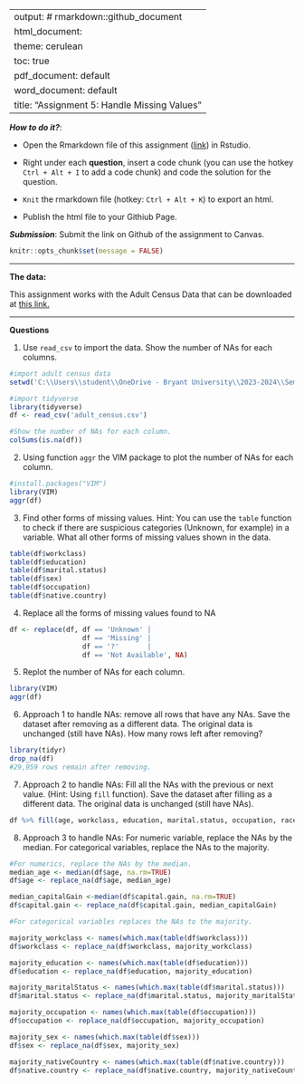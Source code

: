 
---
output: # rmarkdown::github_document
  html_document:
    theme: cerulean
    toc: true
  pdf_document: default
  word_document: default
title: "Assignment 5: Handle Missing Values"
---

***How to do it?***: 

- Open the Rmarkdown file of this assignment ([link](assignment5.Rmd)) in Rstudio. 

- Right under each **question**, insert  a code chunk (you can use the hotkey `Ctrl + Alt + I` to add a code chunk) and code the solution for the question. 

- `Knit` the rmarkdown file (hotkey: `Ctrl + Alt + K`) to export an html.  

-  Publish the html file to your Githiub Page. 

***Submission***: Submit the link on Github of the assignment to Canvas. 

```r
knitr::opts_chunk$set(message = FALSE)
```

-------

**The data:** 

This assignment works with the Adult Census Data that can be downloaded at [this link.](https://bryantstats.github.io/math421/data/adult_census_missing.csv)

-------

**Questions**

1. Use `read_csv` to import the data.  Show the number of NAs for each columns. 
```r
#import adult census data
setwd('C:\\Users\\student\\OneDrive - Bryant University\\2023-2024\\Semester 1\\MATH421-A Statistical Analysis with R\\Data')

#import tidyverse
library(tidyverse)
df <- read_csv('adult_census.csv')
```
```r
#Show the number of NAs for each column.
colSums(is.na(df))
```

2. Using function `aggr` the VIM package to plot the number of NAs for each column. 
```r
#install.packages("VIM")
library(VIM)
aggr(df)
```


3. Find other forms of missing values. Hint: You can use the `table` function to check if there are suspicious categories (Unknown, for example) in a variable. What all other forms of missing values shown in the data. 
```r
table(df$workclass)
table(df$education)
table(df$marital.status)
table(df$sex)
table(df$occupation)
table(df$native.country)
```


4. Replace all the forms of missing values found to NA
```r
df <- replace(df, df == 'Unknown' |
                  df == 'Missing' |
                  df == '?'       |
                  df == 'Not Available', NA)
```


5. Replot the number of NAs for each column. 
```r
library(VIM)
aggr(df)
```


6. Approach 1 to handle NAs: remove all rows that have any NAs. Save the dataset after removing as a different data. The original data is unchanged (still have NAs).  How many rows left after removing?
```r
library(tidyr)
drop_na(df)
#29,959 rows remain after removing.
```


7. Approach 2 to handle NAs:  Fill all the NAs with the previous or next value. (Hint: Using `fill` function).  Save the dataset after filling as a different data. The original data is unchanged (still have NAs). 
```r
df %>% fill(age, workclass, education, marital.status, occupation, race, sex, capital.gain, native.country, .direction = 'updown')
```


8. Approach 3 to handle NAs: For numeric variable, replace the NAs by the median.  For categorical variables, replace the NAs to the majority. 

```r
#For numerics, replace the NAs by the median.
median_age <- median(df$age, na.rm=TRUE)
df$age <- replace_na(df$age, median_age)

median_capitalGain <-median(df$capital.gain, na.rm=TRUE)
df$capital.gain <- replace_na(df$capital.gain, median_capitalGain)

#For categorical variables replaces the NAs to the majority.

majority_workclass <- names(which.max(table(df$workclass)))
df$workclass <- replace_na(df$workclass, majority_workclass)

majority_education <- names(which.max(table(df$education)))
df$education <- replace_na(df$education, majority_education)

majority_maritalStatus <- names(which.max(table(df$marital.status)))
df$marital.status <- replace_na(df$marital.status, majority_maritalStatus)

majority_occupation <- names(which.max(table(df$occupation)))
df$occupation <- replace_na(df$occupation, majority_occupation)

majority_sex <- names(which.max(table(df$sex)))
df$sex <- replace_na(df$sex, majority_sex)

majority_nativeCountry <- names(which.max(table(df$native.country)))
df$native.country <- replace_na(df$native.country, majority_nativeCountry)
```




